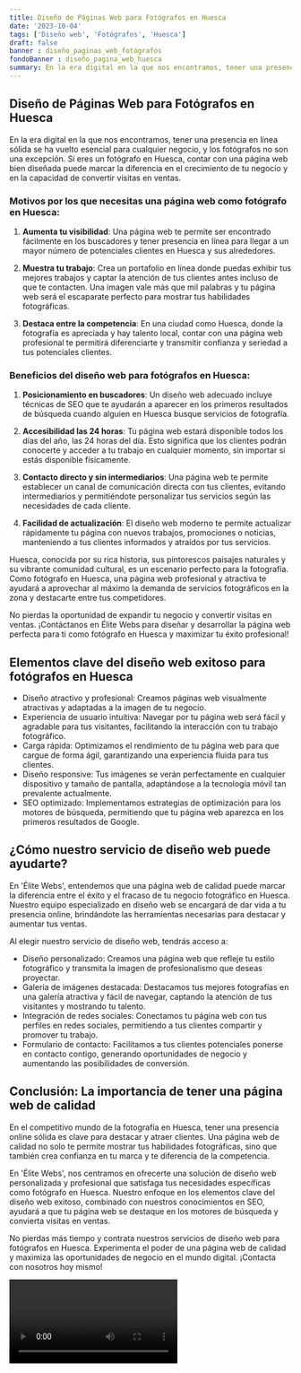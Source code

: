 ```yaml
---
title: Diseño de Páginas Web para Fotógrafos en Huesca
date: '2023-10-04'
tags: ['Diseño web', 'Fotógrafos', 'Huesca']
draft: false
banner : diseño_paginas_web_fotógrafos
fondoBanner : diseño_pagina_web_huesca
summary: En la era digital en la que nos encontramos, tener una presencia en línea sólida se ha vuelto esencial para cualquier negocio, y los fotógrafos no son una excepción. Si eres un fotógrafo en Huesca, contar con una página web bien diseñada puede marcar la diferencia en el crecimiento de tu negocio y en la capacidad de convertir visitas en ventas.
---
```


## Diseño de Páginas Web para Fotógrafos en Huesca

En la era digital en la que nos encontramos, tener una presencia en línea sólida se ha vuelto esencial para cualquier negocio, y los fotógrafos no son una excepción. Si eres un fotógrafo en Huesca, contar con una página web bien diseñada puede marcar la diferencia en el crecimiento de tu negocio y en la capacidad de convertir visitas en ventas.

### Motivos por los que necesitas una página web como fotógrafo en Huesca:

1. **Aumenta tu visibilidad**: Una página web te permite ser encontrado fácilmente en los buscadores y tener presencia en línea para llegar a un mayor número de potenciales clientes en Huesca y sus alrededores.

2. **Muestra tu trabajo**: Crea un portafolio en línea donde puedas exhibir tus mejores trabajos y captar la atención de tus clientes antes incluso de que te contacten. Una imagen vale más que mil palabras y tu página web será el escaparate perfecto para mostrar tus habilidades fotográficas.

3. **Destaca entre la competencia**: En una ciudad como Huesca, donde la fotografía es apreciada y hay talento local, contar con una página web profesional te permitirá diferenciarte y transmitir confianza y seriedad a tus potenciales clientes.

### Beneficios del diseño web para fotógrafos en Huesca:

1. **Posicionamiento en buscadores**: Un diseño web adecuado incluye técnicas de SEO que te ayudarán a aparecer en los primeros resultados de búsqueda cuando alguien en Huesca busque servicios de fotografía.

2. **Accesibilidad las 24 horas**: Tu página web estará disponible todos los días del año, las 24 horas del día. Esto significa que los clientes podrán conocerte y acceder a tu trabajo en cualquier momento, sin importar si estás disponible físicamente.

3. **Contacto directo y sin intermediarios**: Una página web te permite establecer un canal de comunicación directa con tus clientes, evitando intermediarios y permitiéndote personalizar tus servicios según las necesidades de cada cliente.

4. **Facilidad de actualización**: El diseño web moderno te permite actualizar rápidamente tu página con nuevos trabajos, promociones o noticias, manteniendo a tus clientes informados y atraídos por tus servicios.

Huesca, conocida por su rica historia, sus pintorescos paisajes naturales y su vibrante comunidad cultural, es un escenario perfecto para la fotografía. Como fotógrafo en Huesca, una página web profesional y atractiva te ayudará a aprovechar al máximo la demanda de servicios fotográficos en la zona y destacarte entre tus competidores.

No pierdas la oportunidad de expandir tu negocio y convertir visitas en ventas. ¡Contáctanos en Élite Webs para diseñar y desarrollar la página web perfecta para ti como fotógrafo en Huesca y maximizar tu éxito profesional!

<GifSeo />

<Cta />

## Elementos clave del diseño web exitoso para fotógrafos en Huesca

- Diseño atractivo y profesional: Creamos páginas web visualmente atractivas y adaptadas a la imagen de tu negocio.
- Experiencia de usuario intuitiva: Navegar por tu página web será fácil y agradable para tus visitantes, facilitando la interacción con tu trabajo fotográfico.
- Carga rápida: Optimizamos el rendimiento de tu página web para que cargue de forma ágil, garantizando una experiencia fluida para tus clientes.
- Diseño responsive: Tus imágenes se verán perfectamente en cualquier dispositivo y tamaño de pantalla, adaptándose a la tecnología móvil tan prevalente actualmente.
- SEO optimizado: Implementamos estrategias de optimización para los motores de búsqueda, permitiendo que tu página web aparezca en los primeros resultados de Google.

## ¿Cómo nuestro servicio de diseño web puede ayudarte?

En 'Élite Webs', entendemos que una página web de calidad puede marcar la diferencia entre el éxito y el fracaso de tu negocio fotográfico en Huesca. Nuestro equipo especializado en diseño web se encargará de dar vida a tu presencia online, brindándote las herramientas necesarias para destacar y aumentar tus ventas.

Al elegir nuestro servicio de diseño web, tendrás acceso a:

- Diseño personalizado: Creamos una página web que refleje tu estilo fotográfico y transmita la imagen de profesionalismo que deseas proyectar.
- Galería de imágenes destacada: Destacamos tus mejores fotografías en una galería atractiva y fácil de navegar, captando la atención de tus visitantes y mostrando tu talento.
- Integración de redes sociales: Conectamos tu página web con tus perfiles en redes sociales, permitiendo a tus clientes compartir y promover tu trabajo.
- Formulario de contacto: Facilitamos a tus clientes potenciales ponerse en contacto contigo, generando oportunidades de negocio y aumentando las posibilidades de conversión.

## Conclusión: La importancia de tener una página web de calidad

En el competitivo mundo de la fotografía en Huesca, tener una presencia online sólida es clave para destacar y atraer clientes. Una página web de calidad no solo te permite mostrar tus habilidades fotográficas, sino que también crea confianza en tu marca y te diferencia de la competencia.

En 'Élite Webs', nos centramos en ofrecerte una solución de diseño web personalizada y profesional que satisfaga tus necesidades específicas como fotógrafo en Huesca. Nuestro enfoque en los elementos clave del diseño web exitoso, combinado con nuestros conocimientos en SEO, ayudará a que tu página web se destaque en los motores de búsqueda y convierta visitas en ventas.

No pierdas más tiempo y contrata nuestros servicios de diseño web para fotógrafos en Huesca. Experimenta el poder de una página web de calidad y maximiza las oportunidades de negocio en el mundo digital. ¡Contacta con nosotros hoy mismo!

<Video />

<CtaBot job='Fotógrafos' city='Huesca'/>

<Gmaps query='Huesca+españa+maps' />